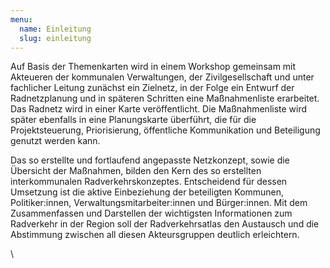 ```yaml
---
menu:
  name: Einleitung
  slug: einleitung
---
```

Auf Basis der Themenkarten wird in einem Workshop gemeinsam mit Akteueren der kommunalen Verwaltungen, der Zivilgesellschaft und unter fachlicher Leitung zunächst ein Zielnetz, in der Folge ein Entwurf der Radnetzplanung und in späteren Schritten eine Maßnahmenliste erarbeitet. Das Radnetz wird in einer Karte veröffentlicht. Die Maßnahmenliste wird später ebenfalls in eine Planungskarte überführt, die für die Projektsteuerung, Priorisierung, öffentliche Kommunikation und Beteiligung genutzt werden kann.

Das so erstellte und fortlaufend angepasste Netzkonzept, sowie die Übersicht der Maßnahmen, bilden den Kern des so erstellten interkommunalen Radverkehrskonzeptes. Entscheidend für dessen Umsetzung ist die aktive Einbeziehung der beteiligten Kommunen, Politiker:innen, Verwaltungsmitarbeiter:innen und Bürger:innen. Mit dem Zusammenfassen und Darstellen der wichtigsten Informationen zum Radverkehr in der Region soll der Radverkehrsatlas den Austausch und die Abstimmung zwischen all diesen Akteursgruppen deutlich erleichtern.

\
